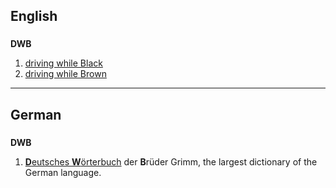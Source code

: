 ==English==

==={{initialism}}===
'''DWB'''

# [[driving while Black]]
# [[driving while Brown]]

----

==German==
{{wikipedia|lang=de}}

==={{initialism|de}}===
'''DWB'''

# [[Deutsches Wörterbuch|'''D'''eutsches '''W'''örterbuch]] der '''B'''rüder Grimm, the largest dictionary of the German language.